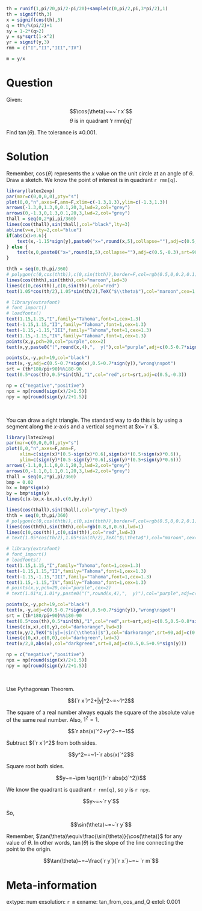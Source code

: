 ```r
th = runif(1,pi/20,pi/2-pi/20)+sample(c(0,pi/2,pi,3*pi/2),1)
th = signif(th,3)
x = signif(cos(th),3)
q = th%/%(pi/2)+1
sy = 1-2*(q>2)
y = sy*sqrt(1-x^2)
yr = signif(y,3)
rmn = c("I","II","III","IV")

m = y/x

```

Question
========

Given:

$$\cos(\theta)~=~`r x`$$
$$\theta\text{ is in quadrant `r rmn[q]`}$$

Find $\tan(\theta)$. The tolerance is $\pm 0.001$.


Solution
========

Remember, $\cos(\theta)$ represents the $x$ value on the unit circle at an angle of $\theta$. Draw a sketch. We know the point of interest is in quadrant `r rmn[q]`.

```r
library(latex2exp)
par(mar=c(0,0,0,0),pty="s")
plot(0,0,"n",axes=F,ann=F,xlim=c(-1.3,1.3),ylim=c(-1.3,1.3))
arrows(-1.3,0,1.3,0,0.1,20,3,lwd=2,col="grey")
arrows(0,-1.3,0,1.3,0.1,20,3,lwd=2,col="grey")
thall = seq(0,2*pi,pi/360)
lines(cos(thall),sin(thall),col="black",lty=3)
abline(v=x,lty=2,col="blue")
if(abs(x)>0.6){
    text(x,-1.15*sign(y),paste0("x=",round(x,5),collapse=""),adj=c(0.5,-0.3),srt=90,col="blue")
} else {
    text(x,0,paste0("x=",round(x,5),collapse=""),adj=c(0.5,-0.3),srt=90,col="blue")
}

thth = seq(0,th,pi/360)
# polygon(c(0,cos(thth)),c(0,sin(thth)),border=F,col=rgb(0.5,0,0.2,0.1))
lines(cos(thth),sin(thth),col="maroon",lwd=3)
lines(c(0,cos(th)),c(0,sin(th)),col="red")
text(1.05*cos(th/2),1.05*sin(th/2),TeX("$\\theta$"),col="maroon",cex=1.5)

# library(extrafont)
# font_import()
# loadfonts() 
text(1.15,1.15,"I",family="Tahoma",font=1,cex=1.3)
text(-1.15,1.15,"II",family="Tahoma",font=1,cex=1.3)
text(-1.15,-1.15,"III",family="Tahoma",font=1,cex=1.3)
text(1.15,-1.15,"IV",family="Tahoma",font=1,cex=1.3)
points(x,y,pch=20,col="purple",cex=2)
text(x,y,paste0("(",round(x,4),",  y)"),col="purple",adj=c(0.5-0.7*sign(x),0.5-0.7*sign(y)))

points(x,-y,pch=19,col="black")
text(x,-y,adj=c(0.5-0.7*sign(x),0.5+0.7*sign(y)),"wrong\nspot")
srt = (th*180/pi+90)%%180-90
text(0.5*cos(th),0.5*sin(th),"1",col="red",srt=srt,adj=c(0.5,-0.3))

np = c("negative","positive")
npx = np[round(sign(x)/2+1.5)]
npy = np[round(sign(y)/2+1.5)]

```
\

You can draw a right triangle. The standard way to do this is by using a segment along the $x$-axis and a vertical segment at $x=`r x`$.

```r
library(latex2exp)
par(mar=c(0,0,0,0),pty="s")
plot(0,0,"n",axes=F,ann=F,
     xlim=c(sign(x)*(0.5-sign(x)*0.6),sign(x)*(0.5+sign(x)*0.6)),
     ylim=c(sign(y)*(0.5-sign(y)*0.6),sign(y)*(0.5+sign(y)*0.6)))
arrows(-1.1,0,1.1,0,0.1,20,3,lwd=2,col="grey")
arrows(0,-1.1,0,1.1,0.1,20,3,lwd=2,col="grey")
thall = seq(0,2*pi,pi/360)
bmp = 0.02
bx = bmp*sign(x)
by = bmp*sign(y)
lines(c(x-bx,x-bx,x),c(0,by,by))

lines(cos(thall),sin(thall),col="grey",lty=3)
thth = seq(0,th,pi/360)
# polygon(c(0,cos(thth)),c(0,sin(thth)),border=F,col=rgb(0.5,0,0.2,0.1))
lines(cos(thth),sin(thth),col=rgb(0.8,0,0.6),lwd=1)
lines(c(0,cos(th)),c(0,sin(th)),col="red",lwd=3)
# text(1.05*cos(th/2),1.05*sin(th/2),TeX("$\\theta$"),col="maroon",cex=1.5)

# library(extrafont)
# font_import()
# loadfonts() 
text(1.15,1.15,"I",family="Tahoma",font=1,cex=1.3)
text(-1.15,1.15,"II",family="Tahoma",font=1,cex=1.3)
text(-1.15,-1.15,"III",family="Tahoma",font=1,cex=1.3)
text(1.15,-1.15,"IV",family="Tahoma",font=1,cex=1.3)
# points(x,y,pch=20,col="purple",cex=2)
# text(1.01*x,1.01*y,paste0("(",round(x,4),",  y)"),col="purple",adj=c(0.5-0.7*sign(x),0.5-0.7*sign(y)))

points(x,-y,pch=19,col="black")
text(x,-y,adj=c(0.5-0.7*sign(x),0.5+0.7*sign(y)),"wrong\nspot")
srt = (th*180/pi+90)%%180-90
text(0.5*cos(th),0.5*sin(th),"1",col="red",srt=srt,adj=c(0.5,0.5-0.8*sign(y)))
lines(c(x,x),c(0,y),col="darkorange",lwd=3)
text(x,y/2,TeX("$|y|=|sin(\\theta)|$"),col="darkorange",srt=90,adj=c(0.5,0.5+0.9*sign(x)))
lines(c(0,x),c(0,0),col="darkgreen",lwd=3)
text(x/2,0,abs(x),col="darkgreen",srt=0,adj=c(0.5,0.5+0.9*sign(y)))

np = c("negative","positive")
npx = np[round(sign(x)/2+1.5)]
npy = np[round(sign(y)/2+1.5)]

```
\

Use Pythagorean Theorem.

$$(`r x`)^2+|y|^2~=~1^2$$

The square of a real number always equals the square of the absolute value of the same real number. Also, $1^2=1$.


$$`r abs(x)`^2+y^2~=~1$$

Subtract $(`r x`)^2$ from both sides.

$$y^2~=~1-`r abs(x)`^2$$

Square root both sides.

$$y~=~\pm \sqrt{(1-`r abs(x)`^2)}$$

We know the quadrant is quadrant `r rmn[q]`, so $y$ is `r npy`.


$$y~=~`r y`$$

So,

$$\sin(\theta)~=~`r y`$$

Remember, $\tan(\theta)\equiv\frac{\sin(\theta)}{\cos(\theta)}$ for any value of $\theta$. In other words, $\tan(\theta)$ is the slope of the line connecting the point to the origin.

$$\tan(\theta)~=~\frac{`r y`}{`r x`}~=~ `r m`$$


Meta-information
============
extype: num
exsolution: `r m`
exname: tan_from_cos_and_Q
extol: 0.001